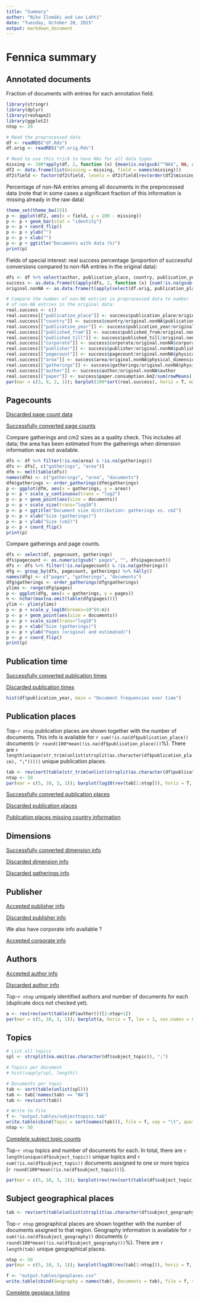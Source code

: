 ```yaml
---
title: "Summary"
author: "Niko Ilomäki and Leo Lahti"
date: "Tuesday, October 20, 2015"
output: markdown_document
---
```


# Fennica summary

## Annotated documents

Fraction of documents with entries for each annotation field.

```r

library(stringr)
library(dplyr)
library(reshape2)
library(ggplot2)
ntop <- 20

# Read the preprocessed data
df <- readRDS("df.Rds")
df.orig <- readRDS("df.orig.Rds")

# Need to use this trick to have NAs for all data types
missing <- 100*apply(df, 2, function (x) {mean(is.na(gsub("^NA$", NA, as.character(x))))})
df2 <- data.frame(list(missing = missing, field = names(missing)))
df2$field <- factor(df2$field, levels = df2$field[rev(order(df2$missing))])
```

Percentage of non-NA entries among all documents in the preprocessed data (note that in some cases a significant fraction of this information is missing already in the raw data)

```r
theme_set(theme_bw(15))
p <- ggplot(df2, aes(x = field, y = 100 - missing))
p <- p + geom_bar(stat = "identity")
p <- p + coord_flip()
p <- p + ylab("")
p <- p + xlab("")
p <- p + ggtitle("Documents with data (%)")
print(p)
```


Fields of special interest: real success percentage (proportion of successful conversions compared to non-NA entries in the original data):

```r
dfs <- df %>% select(author, publication_place, country, publication_year, published_from, published_till, corporate, area, pagecount, gatherings, width, height, paper.consumption.km2, publisher)
success <- as.data.frame(t(apply(dfs, 2, function (x) {sum(!is.na(gsub("^NA$", NA, as.character(x))))})))
original.nonNA <- as.data.frame(t(apply(select(df.orig, publication_place, publication_time, corporate, physical_extent, physical_dimension, publisher, author_name), 2, function (x) {sum(!is.na(gsub("^NA$", NA, as.character(x))))})))

# Compare the number of non-NA entries in preprocessed data to number
# of non-NA entries in the original data:
real.success <- c()
real.success[["publication_place"]] <- success$publication_place/original.nonNA$publication_place
real.success[["country"]] <- success$country/original.nonNA$publication_place
real.success[["publication_year"]] <- success$publication_year/original.nonNA$publication_time
real.success[["published_from"]] <- success$published_from/original.nonNA$publication_time
real.success[["published_till"]] <- success$published_till/original.nonNA$publication_time
real.success[["corporate"]] <- success$corporate/original.nonNA$corporate
real.success[["publisher"]] <- success$publisher/original.nonNA$publisher
real.success[["pagecount"]] <- success$pagecount/original.nonNA$physical_extent
real.success[["area"]] <- success$area/original.nonNA$physical_dimension
real.success[["gatherings"]] <- success$gatherings/original.nonNA$physical_dimension
real.success[["author"]] <- success$author/original.nonNA$author
real.success[["paper"]] <- success$paper.consumption.km2/sum(rowMeans(!is.na(df.orig[, c("physical_extent", "physical_dimension")])) == 1)
par(mar = c(3, 8, 2, 1)); barplot(100*sort(real.success), horiz = T, main = "Real success rate (selected fields)", las = 1, xlim = c(0, 100), xlab = "Success rate (%)")
```

## Pagecounts

[Discarded page count data](https://github.com/rOpenGov/fennica/blob/master/inst/examples/output.tables/pagecount_discarded.csv)

[Successfully converted page counts](https://github.com/rOpenGov/fennica/blob/master/inst/examples/output.tables/pagecount_conversion.csv)

Compare gatherings and cm2 sizes as a quality check. This includes all data; the area has been estimated from the gatherings when dimension information was not available.

```r
dfs <- df %>% filter(!is.na(area) & !is.na(gatherings))
dfs <- dfs[, c("gatherings", "area")]
dfm <- melt(table(dfs))
names(dfm) <- c("gatherings", "area", "documents")
dfm$gatherings <- order_gatherings(dfm$gatherings)
p <- ggplot(dfm, aes(x = gatherings, y = area)) 
p <- p + scale_y_continuous(trans = "log2")
p <- p + geom_point(aes(size = documents))
p <- p + scale_size(trans="log10")
p <- p + ggtitle("Document size distribution: gatherings vs. cm2")
p <- p + xlab("Size (gatherings)")
p <- p + ylab("Size (cm2)")
p <- p + coord_flip()
print(p)
```

Compare gatherings and page counts. 

```r
dfs <- select(df, pagecount, gatherings) 
dfs$pagecount <- as.numeric(gsub(" pages", "", dfs$pagecount))
dfs <- dfs %>% filter(!is.na(pagecount) & !is.na(gatherings))
dfg <- group_by(dfs, pagecount, gatherings) %>% tally()
names(dfg) <- c("pages", "gatherings", "documents")
dfg$gatherings <- order_gatherings(dfg$gatherings)
ylims <- range(dfg$pages)
p <- ggplot(dfg, aes(x = gatherings, y = pages)) 
n <- nchar(max(na.omit(table(dfg$pages))))
ylim <- ylim(ylims)
p <- p + scale_y_log10(breaks=10^(0:n))
p <- p + geom_point(aes(size = documents))
p <- p + scale_size(trans="log10")
p <- p + xlab("Size (gatherings)")
p <- p + ylab("Pages (original and estimated)")
p <- p + coord_flip()
print(p)
```

## Publication time

[Successfully converted publication times](output.tables/publication-time-accepted.csv)

[Discarded publication times](output.tables/publication-time-discarded.csv)

```r
hist(df$publication_year, main = "Document frequencies over time")
```

## Publication places

Top-`r ntop` publication places are shown together with the number of documents. This info is available for `r sum(!is.na(df$publication_place))` documents (`r round(100*mean(!is.na(df$publication_place)))`%). There are `r length(unique(str_trim(unlist(strsplit(as.character(df$publication_place), ";")))))` unique publication places.

```r
tab <- rev(sort(table(str_trim(unlist(strsplit(as.character(df$publication_place), ";"))))))
ntop <- 50
par(mar = c(5, 10, 3, 1)); barplot(log10(rev(tab[1:ntop])), horiz = T, las = 1, cex.names = 0.8, xlab = "Documents (log10)", main = "Most common publication places")
```

[Successfully converted publication places](https://github.com/rOpenGov/fennica/blob/master/inst/examples/output.tables/publication_place_accepted.csv)

[Discarded publication places](https://github.com/rOpenGov/fennica/blob/master/inst/examples/output.tables/publication_place_discarded.csv)

[Publication places missing country information](https://github.com/rOpenGov/fennica/blob/master/inst/examples/output.tables/publication_place_missingcountry.csv)



## Dimensions

[Successfully converted dimension info](https://github.com/rOpenGov/fennica/blob/master/inst/examples/output.tables/accepted_dimensions.csv)

[Discarded dimension info](https://github.com/rOpenGov/fennica/blob/master/inst/examples/output.tables/missing_dimensions.csv)

[Discarded gatherings info](https://github.com/rOpenGov/fennica/blob/master/inst/examples/output.tables/missing_gatherings.csv)


## Publisher 

[Accepted publisher info](https://github.com/rOpenGov/fennica/blob/master/inst/examples/output.tables/publisher_accepted.tab)

[Discarded publisher info](https://github.com/rOpenGov/fennica/blob/master/inst/examples/output.tables/publisher_discarded.tab)

We also have corporate info available ?

[Accepted corporate info](https://github.com/rOpenGov/fennica/blob/master/inst/examples/output.tables/corporate_accepted.tab)


## Authors

[Accepted author info](https://github.com/rOpenGov/fennica/blob/master/inst/examples/output.tables/author_accepted.tab)

[Discarded author info](https://github.com/rOpenGov/fennica/blob/master/inst/examples/output.tables/author_discarded.tab)

Top-`r ntop` uniquely identified authors and number of documents for each (duplicate docs not checked yet).

```r
a <- rev(rev(sort(table(df$author)))[2:ntop+1])
par(mar = c(5, 10, 3, 1)); barplot(a, horiz = T, las = 1, cex.names = 0.8, xlab = "Documents", main = "Top authors")
```


## Topics

```r
# List all topics
spl <- strsplit(na.omit(as.character(df$subject_topic)), ";")

# Topics per document
# hist(sapply(spl, length))

# Documents per topic
tab <- sort(table(unlist(spl)))
tab <- tab[!names(tab) == "NA"]
tab <- rev(sort(tab)) 
```


```r
# Write to file
f <- "output.tables/subjecttopics.tab"
write.table(cbind(Topic = sort(names(tab))), file = f, sep = "\t", quote = F, row.names = F)
ntop <- 50
```

[Complete subject topic counts](https://github.com/rOpenGov/fennica/blob/master/inst/examples/output.tables/subjecttopics.tab)

Top-`r ntop` topics and number of documents for each. In total, there are `r length(unique(df$subject_topic))` unique topics and `r sum(!is.na(df$subject_topic))` documents assigned to one or more topics (`r round(100*mean(!is.na(df$subject_topic)))`).

```r
par(mar = c(5, 10, 3, 1)); barplot(rev(rev(sort(table(df$subject_topic)))[1:ntop]), horiz = T, las = 1, cex.names = 0.8, xlab = "Documents", main = "Most common topics")
```


## Subject geographical places

```r
tab <- rev(sort(table(unlist(strsplit(as.character(df$subject_geography), ";")))))
```

Top-`r ntop` geographical places are shown together with the number of documents assigned to that region. Geography information is available for `r sum(!is.na(df$subject_geography))` documents (`r round(100*mean(!is.na(df$subject_geography)))`%). There are `r length(tab)` unique geographical places.

```r
ntop <- 50
par(mar = c(5, 10, 3, 1)); barplot(log10(rev(tab[1:ntop])), horiz = T, las = 1, cex.names = 0.8, xlab = "Documents (log10)", main = "Most common geographic places")
```

```r
f <- "output.tables/geoplaces.csv"
write.table(cbind(Geography = names(tab), Documents = tab), file = f, sep = "|", quote = F, row.names = F)
```

[Complete geoplace listing](https://github.com/rOpenGov/fennica/blob/master/inst/examples/output.tables/geoplaces.csv)